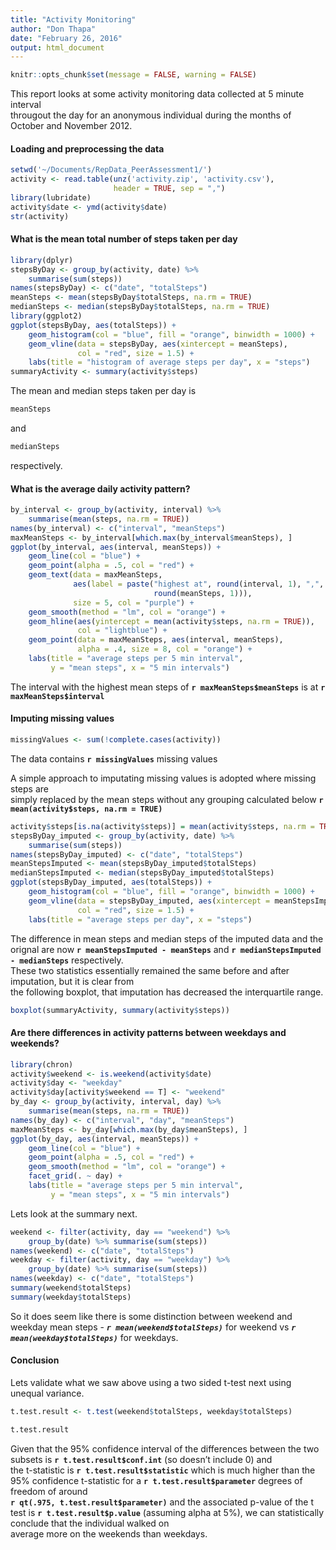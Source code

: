 ```yaml
---
title: "Activity Monitoring"
author: "Don Thapa"
date: "February 26, 2016"
output: html_document
---
```

```r
knitr::opts_chunk$set(message = FALSE, warning = FALSE)
```

This report looks at some activity monitoring data collected at 5 minute interval  
througout the day for an anonymous individual during the months of October and November 2012.

#### Loading and preprocessing the data
```r
setwd('~/Documents/RepData_PeerAssessment1/')
activity <- read.table(unz('activity.zip', 'activity.csv'), 
                       header = TRUE, sep = ",")
library(lubridate)
activity$date <- ymd(activity$date)
str(activity)
```

#### What is the mean total number of steps taken per day
```r
library(dplyr)
stepsByDay <- group_by(activity, date) %>% 
    summarise(sum(steps))
names(stepsByDay) <- c("date", "totalSteps")
meanSteps <- mean(stepsByDay$totalSteps, na.rm = TRUE)
medianSteps <- median(stepsByDay$totalSteps, na.rm = TRUE)
library(ggplot2)
ggplot(stepsByDay, aes(totalSteps)) + 
    geom_histogram(col = "blue", fill = "orange", binwidth = 1000) + 
    geom_vline(data = stepsByDay, aes(xintercept = meanSteps), 
               col = "red", size = 1.5) +
    labs(title = "histogram of average steps per day", x = "steps")
summaryActivity <- summary(activity$steps)
```

The mean and median steps taken per day is 
```r
meanSteps
```
and
```r
medianSteps
```
respectively.

#### What is the average daily activity pattern?
```r
by_interval <- group_by(activity, interval) %>% 
    summarise(mean(steps, na.rm = TRUE))
names(by_interval) <- c("interval", "meanSteps")
maxMeanSteps <- by_interval[which.max(by_interval$meanSteps), ]
ggplot(by_interval, aes(interval, meanSteps)) + 
    geom_line(col = "blue") + 
    geom_point(alpha = .5, col = "red") +
    geom_text(data = maxMeanSteps, 
              aes(label = paste("highest at", round(interval, 1), ",", 
                                round(meanSteps, 1))), 
              size = 5, col = "purple") + 
    geom_smooth(method = "lm", col = "orange") +
    geom_hline(aes(yintercept = mean(activity$steps, na.rm = TRUE)), 
               col = "lightblue") + 
    geom_point(data = maxMeanSteps, aes(interval, meanSteps), 
               alpha = .4, size = 8, col = "orange") +
    labs(title = "average steps per 5 min interval", 
         y = "mean steps", x = "5 min intervals")
```

The interval with the highest mean steps of **`r maxMeanSteps$meanSteps`** is at **`r maxMeanSteps$interval`**

#### Imputing missing values
```r
missingValues <- sum(!complete.cases(activity))
```
The data contains **`r missingValues`** missing values

A simple approach to imputating missing values is adopted where missing steps are  
simply replaced by the mean steps without any grouping calculated below **`r mean(activity$steps, na.rm = TRUE)`**

```r
activity$steps[is.na(activity$steps)] = mean(activity$steps, na.rm = TRUE)
stepsByDay_imputed <- group_by(activity, date) %>% 
    summarise(sum(steps))
names(stepsByDay_imputed) <- c("date", "totalSteps")
meanStepsImputed <- mean(stepsByDay_imputed$totalSteps)
medianStepsImputed <- median(stepsByDay_imputed$totalSteps)
ggplot(stepsByDay_imputed, aes(totalSteps)) + 
    geom_histogram(col = "blue", fill = "orange", binwidth = 1000) + 
    geom_vline(data = stepsByDay_imputed, aes(xintercept = meanStepsImputed), 
               col = "red", size = 1.5) +
    labs(title = "average steps per day", x = "steps")
```

The difference in mean steps and median steps of the imputed data and the orignal are now **`r meanStepsImputed - meanSteps`** and **`r medianStepsImputed - medianSteps`** respectively.  
These two statistics essentially remained the same before and after imputation, but it is clear from  
the following boxplot, that imputation has decreased the interquartile range.

```r
boxplot(summaryActivity, summary(activity$steps))
```

#### Are there differences in activity patterns between weekdays and weekends?
```r
library(chron)
activity$weekend <- is.weekend(activity$date)
activity$day <- "weekday"
activity$day[activity$weekend == T] <- "weekend"
by_day <- group_by(activity, interval, day) %>% 
    summarise(mean(steps, na.rm = TRUE))
names(by_day) <- c("interval", "day", "meanSteps")
maxMeanSteps <- by_day[which.max(by_day$meanSteps), ]
ggplot(by_day, aes(interval, meanSteps)) + 
    geom_line(col = "blue") + 
    geom_point(alpha = .5, col = "red") +
    geom_smooth(method = "lm", col = "orange") +
    facet_grid(. ~ day) +
    labs(title = "average steps per 5 min interval", 
         y = "mean steps", x = "5 min intervals")
```

Lets look at the summary next.
```r
weekend <- filter(activity, day == "weekend") %>%
    group_by(date) %>% summarise(sum(steps))
names(weekend) <- c("date", "totalSteps")
weekday <- filter(activity, day == "weekday") %>%
    group_by(date) %>% summarise(sum(steps))
names(weekday) <- c("date", "totalSteps")
summary(weekend$totalSteps)
summary(weekday$totalSteps)
```

So it does seem like there is some distinction between weekend and weekday mean steps - ***`r mean(weekend$totalSteps)`*** for weekend vs ***`r mean(weekday$totalSteps)`*** for weekdays. 

#### Conclusion
Lets validate what we saw above using a two sided t-test next using unequal variance.

```r
t.test.result <- t.test(weekend$totalSteps, weekday$totalSteps)
```
```r
t.test.result
```

Given that the 95% confidence interval of the differences between the two subsets is **`r t.test.result$conf.int`** (so doesn't include 0) and  
the t-statistic is **`r t.test.result$statistic`** which is much higher than the 95% confidence t-statistic for a **`r t.test.result$parameter`** degrees of freedom of around  
**`r qt(.975, t.test.result$parameter)`** and the associated p-value of the t test is **`r t.test.result$p.value`** (assuming alpha at 5%), we can statistically conclude that the individual walked on  
average more on the weekends than weekdays.
